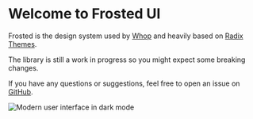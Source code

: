 
<Meta title="Introduction" />

# Welcome to Frosted UI

Frosted is the design system used by [Whop](https://whop.com) and heavily based on [Radix Themes](https://www.radix-ui.com/).

The library is still a work in progress so you might expect some breaking changes.

If you have any questions or suggestions, feel free to open an issue on [GitHub](https://github.com/whopio/frosted-ui-v2).

<img src={HeroImg} alt="Modern user interface in dark mode" />

